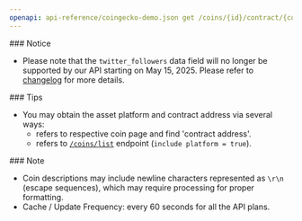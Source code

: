 ```yaml
---
openapi: api-reference/coingecko-demo.json get /coins/{id}/contract/{contract_address}
---
```


<Warning>
  ### Notice

  - Please note that the `twitter_followers` data field will no longer be supported by our API starting on May 15, 2025. Please refer to [changelog](https://docs.coingecko.com/changelog/upcoming-change-notice-removal-of-twitter_followers-data) for more details.
</Warning>

<Tip>
  ### Tips

  - You may obtain the asset platform and contract address via several ways:
    - refers to respective coin page and find 'contract address'.
    - refers to [`/coins/list`](<https://docs.coingecko.com/v3.0.1/reference/coins-list>) endpoint (`include platform = true`).
</Tip>

<Note>
  ### Note

  - Coin descriptions may include newline characters represented as `\r\n` (escape sequences), which may require processing for proper formatting.
  - Cache / Update Frequency: every 60 seconds for all the API plans.
</Note>